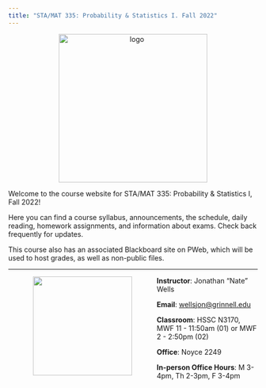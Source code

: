 ```yaml
---
title: "STA/MAT 335: Probability & Statistics I. Fall 2022"
---
```


<p style="text-align:center;">  <img    src ="img/bvtradeoff.png" alt = "logo" title="stat learning" width = "300"   />  </p>
Welcome to the course website for STA/MAT 335: Probability & Statistics I, Fall 2022! 

Here you can find a course syllabus, announcements, the schedule, daily reading, homework assignments, and information about exams. Check back frequently for updates.

This course also has an associated Blackboard site on PWeb, which will be used to host grades, as well as non-public files. 


****************************************


<img align="left"  src="img/wells-jonathan.jpg" width = "200" style = "margin:0px 50px">

**Instructor**: Jonathan "Nate" Wells

**Email**: <wellsjon@grinnell.edu>

**Classroom**: HSSC N3170, MWF 11 - 11:50am (01) or MWF 2 - 2:50pm (02)

**Office**: Noyce 2249

**In-person Office Hours**: M 3-4pm, Th 2-3pm, F 3-4pm
